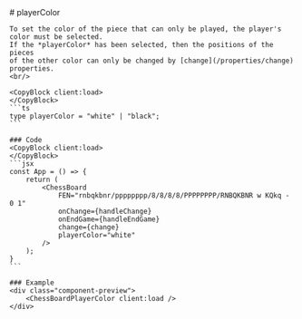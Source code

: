 ---
---

<LayoutDocs active="/properties/playerColor">
    # playerColor

    To set the color of the piece that can only be played, the player's color must be selected. 
    If the *playerColor* has been selected, then the positions of the pieces 
    of the other color can only be changed by [change](/properties/change) properties.
    <br/>

    <CopyBlock client:load>
    </CopyBlock>
    ```ts
    type playerColor = "white" | "black";
    ```

    ### Code
    <CopyBlock client:load>
    </CopyBlock>
    ```jsx
    const App = () => {
        return (
            <ChessBoard 
                FEN="rnbqkbnr/pppppppp/8/8/8/8/PPPPPPPP/RNBQKBNR w KQkq - 0 1"
                onChange={handleChange}
                onEndGame={handleEndGame}
                change={change}
                playerColor="white"
            />
        );
    }
    ```

    ### Example
    <div class="component-preview">
        <ChessBoardPlayerColor client:load />
    </div>
</LayoutDocs>
